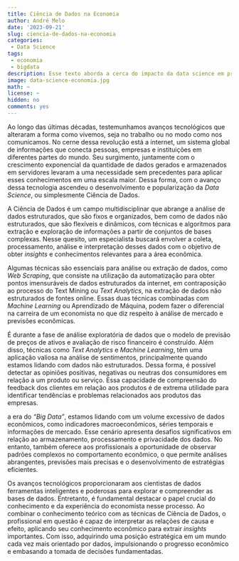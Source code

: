 ```yaml
---
title: Ciência de Dados na Economia
author: André Melo
date: '2023-09-21'
slug: ciencia-de-dados-na-economia
categories: 
 - Data Science
tags: 
 - economia
 - bigdata
description: Esse texto aborda a cerca do impacto da data science em previsão das tendências econômicas e tomada de decisões estratégicas em um cenário de “Big Data”.
image: data-science-economia.jpg
math: ~
license: ~
hidden: no
comments: yes
---
```


<!--more-->

Ao longo das últimas décadas, testemunhamos avanços tecnológicos que alteraram a forma como vivemos, seja no trabalho ou no modo como nos comunicamos. No cerne dessa revolução está a internet, um sistema global de informações que conecta pessoas, empresas e instituições em diferentes partes do mundo. Seu surgimento, juntamente com o crescimento exponencial da quantidade de dados gerados e armazenados em servidores levaram a uma necessidade sem precedentes para aplicar esses conhecimentos em uma escala maior. Dessa forma, com o avanço dessa tecnologia ascendeu o desenvolvimento e popularização da *Data Science*, ou simplesmente Ciência de Dados.

A Ciência de Dados é um campo multidisciplinar que abrange a análise de dados estruturados, que são fixos e organizados, bem como de dados não estruturados, que são flexíveis e dinâmicos, com técnicas e algoritmos para extração e exploração de informações a partir de conjuntos de bases complexas. Nesse quesito, um especialista buscará
envolver a coleta, processamento, análise e interpretação desses dados com o objetivo de obter *insights* e conhecimentos relevantes para a área econômica.

Algumas técnicas são essenciais para análise ou extração de dados, como *Web Scraping*, que consiste na utilização da automatização para obter pontos imensuráveis de dados estruturados da internet, em contraposição ao processo do Text Mining ou *Text Analytics*, na extração de dados não estruturados de fontes online. Essas duas técnicas combinadas com *Machine Learning* ou Aprendizado de Máquina, podem fazer o diferencial na carreira de um economista no que diz respeito à análise de mercado e previsões econômicas.

É durante a fase de análise exploratória de dados que o modelo de previsão de preços de ativos e avaliação de risco financeiro é construído. Além disso, técnicas como *Text Analytics* e *Machine Learning*, têm uma aplicação valiosa na análise de sentimentos, principalmente quando estamos lidando com dados não estruturados. Dessa forma, é possível detectar as opiniões positivas, negativas ou neutras dos consumidores em relação a um produto ou serviço. Essa capacidade de compreensão do feedback dos clientes em relação aos produtos é de extrema utilidade para identificar tendências e problemas relacionados aos produtos das empresas.

a era do *“Big Data”*, estamos lidando com um volume excessivo de dados econômicos, como indicadores macroeconômicos, séries temporais e informações de mercado. Esse cenário apresenta desafios significativos em relação ao armazenamento, processamento e privacidade dos dados. No entanto, também oferece aos profissionais a oportunidade de observar padrões complexos no comportamento econômico, o que permite análises abrangentes, previsões mais precisas e o desenvolvimento de estratégias eficientes.

Os avanços tecnológicos proporcionaram aos cientistas de dados ferramentas inteligentes e poderosas para explorar e compreender as bases de dados. Entretanto, é fundamental destacar o papel crucial do conhecimento e da experiência do economista nesse processo. Ao combinar o conhecimento teórico com as técnicas de Ciência de Dados, o profissional em questão é capaz de interpretar as relações de causa e efeito, aplicando seu conhecimento econômico para extrair *insights* importantes. Com isso, adquirindo uma posição estratégica em um mundo cada vez mais orientado por dados, impulsionando o progresso econômico e embasando a tomada de decisões fundamentadas.
